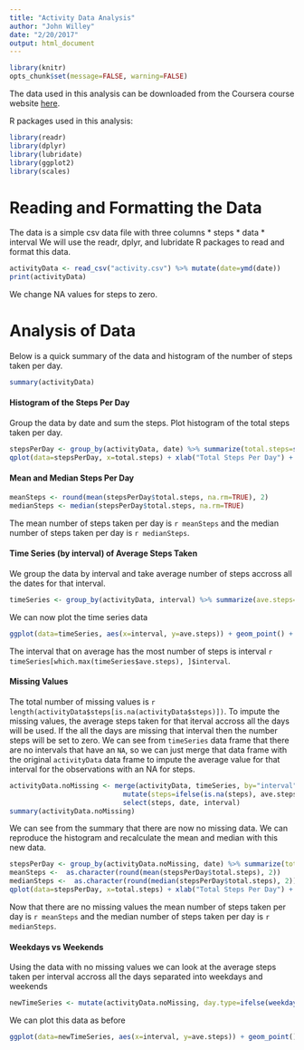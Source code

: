 ```yaml
---
title: "Activity Data Analysis"
author: "John Willey"
date: "2/20/2017"
output: html_document
---
```


```r
library(knitr)
opts_chunk$set(message=FALSE, warning=FALSE)
```

The data used in this analysis can be downloaded from the Coursera course website [here](https://d396qusza40orc.cloudfront.net/repdata%2Fdata%2Factivity.zip).

R packages used in this analysis:
```r
library(readr)
library(dplyr)
library(lubridate)
library(ggplot2)
library(scales)
```

# Reading and Formatting the Data
The data is a simple csv data file with three columns
* steps
* data
* interval
We will use the readr, dplyr, and lubridate R packages to read and format this data.
```r
activityData <- read_csv("activity.csv") %>% mutate(date=ymd(date))
print(activityData)
```
We change NA values for steps to zero.  

# Analysis of Data
Below is a quick summary of the data and histogram of the number of steps taken per day.
```r
summary(activityData)
```

#### Histogram of the Steps Per Day
Group the data by date and sum the steps. Plot histogram of the total steps taken per day.
```r
stepsPerDay <- group_by(activityData, date) %>% summarize(total.steps=sum(steps, na.rm=TRUE))
qplot(data=stepsPerDay, x=total.steps) + xlab("Total Steps Per Day") + ylab("Frequency") + theme_bw()
```

#### Mean and Median Steps Per Day
```r
meanSteps <- round(mean(stepsPerDay$total.steps, na.rm=TRUE), 2)
medianSteps <- median(stepsPerDay$total.steps, na.rm=TRUE)
```
The mean number of steps taken per day is `r meanSteps` and the median number of steps taken per day is `r medianSteps`.  

#### Time Series (by interval) of Average Steps Taken
We group the data by interval and take average number of steps accross all the dates for that interval.
```r
timeSeries <- group_by(activityData, interval) %>% summarize(ave.steps=mean(steps, na.rm=T)) 
```

We can now plot the time series data
```r
ggplot(data=timeSeries, aes(x=interval, y=ave.steps)) + geom_point() + geom_line() + theme_bw() + xlab("5 Minute Interval Identifier") + ylab("Average Number of Steps")
```

The interval that on average has the most number of steps is interval `r timeSeries[which.max(timeSeries$ave.steps), ]$interval`.

#### Missing Values
The total number of missing values is `r length(activityData$steps[is.na(activityData$steps)])`. To impute the missing values, the average steps taken for that iterval accross all the days will be used. If the all the days are missing that interval then the number steps will be set to zero. We can see from `timeSeries` data frame that there are no intervals that have an `NA`, so we can just merge that data frame with the original `activityData` data frame to impute the average value for that interval for the observations with an NA for steps.
```r
activityData.noMissing <- merge(activityData, timeSeries, by="interval") %>%
                            mutate(steps=ifelse(is.na(steps), ave.steps, steps)) %>% 
                            select(steps, date, interval)
summary(activityData.noMissing)
```
We can see from the summary that there are now no missing data. We can reproduce the histogram and recalculate the mean and median with this new data.
```r
stepsPerDay <- group_by(activityData.noMissing, date) %>% summarize(total.steps=sum(steps, na.rm=TRUE))
meanSteps <-  as.character(round(mean(stepsPerDay$total.steps), 2))
medianSteps <-  as.character(round(median(stepsPerDay$total.steps), 2))
qplot(data=stepsPerDay, x=total.steps) + xlab("Total Steps Per Day") + ylab("Frequency") + theme_bw()
```

Now that there are no missing values the mean number of steps taken per day is `r meanSteps` and the median number of steps taken per day is `r medianSteps`.

#### Weekdays vs Weekends
Using the data with no missing values we can look at the average steps taken per interval accross all the days separated into weekdays and weekends
```r
newTimeSeries <- mutate(activityData.noMissing, day.type=ifelse(weekdays(date) %in% c("Saturday", "Sunday"), "weekend", "weekday")) %>% group_by(interval, day.type) %>% summarize(ave.steps=mean(steps))
```

We can plot this data as before
```r
ggplot(data=newTimeSeries, aes(x=interval, y=ave.steps)) + geom_point() + geom_line() + theme_bw() + xlab("5 Minute Interval Identifier") + ylab("Average Number of Steps") + facet_wrap(~day.type, ncol=1)
```